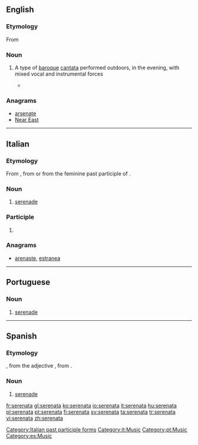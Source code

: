 ==English==

===Etymology===
From {{etyl|it|en}} {{m|it|serenata}}

===Noun===
{{en-noun}}

# {{label|en|music}} A type of [[baroque]] [[cantata]] performed outdoors, in the evening, with mixed vocal and instrumental forces
#* {{quote-journal|2007|January 25|James R. Oestreich|The Shepherd, the Sea Nymph and the Big Rock, Abridged|New York Times|url=http://www.nytimes.com/2007/01/25/arts/music/25aulo.html
|passage=More’s the pity, for this work (technically a '''serenata''') is a little gem, and Aulos polished it to a fine luster.}}

===Anagrams===
* [[arsenate#English|arsenate]]
* [[Near East#English|Near East]]

----

==Italian==
{{wikipedia|lang=it}}

===Etymology===
From {{m|it|sereno||clear, calm}}, from {{etyl|la|it}} {{m|la|serenus||calm}} or from the feminine past participle of {{m|it|serenare}}.

===Noun===
{{it-noun|f}}

# [[serenade]]

===Participle===
{{head|it|past participle form}}

# {{feminine singular of|serenato|lang=it}}

===Anagrams===
* [[arenaste#Italian|arenaste]], [[estranea#Italian|estranea]]

[[Category:Italian past participle forms]]
[[Category:it:Music]]

----

==Portuguese==
{{wikipedia|lang=pt}}

===Noun===
{{pt-noun|f}}

# [[serenade]]

[[Category:pt:Music]]

----

==Spanish==
{{wikipedia|lang=es}}

===Etymology===
{{etyl|it|es}} {{m|it|serenata}}, from the adjective {{m|it|sereno||clear, calm}}, from {{etyl|la|es}} {{m|la|serenus||calm}}.

===Noun===
{{es-noun|f}}

# [[serenade]]

[[Category:es:Music]]

[[fr:serenata]]
[[gl:serenata]]
[[ko:serenata]]
[[io:serenata]]
[[it:serenata]]
[[hu:serenata]]
[[pl:serenata]]
[[pt:serenata]]
[[fi:serenata]]
[[sv:serenata]]
[[ta:serenata]]
[[tr:serenata]]
[[vi:serenata]]
[[zh:serenata]]